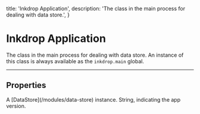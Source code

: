   title: 'Inkdrop Application',
  description: 'The class in the main process for dealing with data store.',
}

# Inkdrop Application

The class in the main process for dealing with data store.
An instance of this class is always available as the `inkdrop.main` global.

---

## Properties

<Properties>
  <Property name="dataStore" type="DataStore">
    A [DataStore](/modules/data-store) instance.
  </Property>
  <Property name="version" type="string">
    String, indicating the app version.
  </Property>
</Properties>
